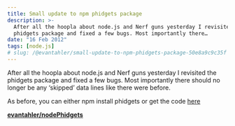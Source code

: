 ```yaml
---
title: Small update to npm phidgets package
description: >-
  After all the hoopla about node.js and Nerf guns yesterday I revisited the
  phidgets package and fixed a few bugs. Most importantly there…
date: "16 Feb 2012"
tags: [node.js]
# slug: /@evantahler/small-update-to-npm-phidgets-package-50e8a9c9c35f
---
```


After all the hoopla about node.js and Nerf guns yesterday I revisited the phidgets package and fixed a few bugs. Most importantly there should no longer be any ‘skipped’ data lines like there were before.

As before, you can either npm install phidgets or get the code [here](https://github.com/evantahler/nodePhidgets)

[**evantahler/nodePhidgets**](https://github.com/evantahler/nodePhidgets)
